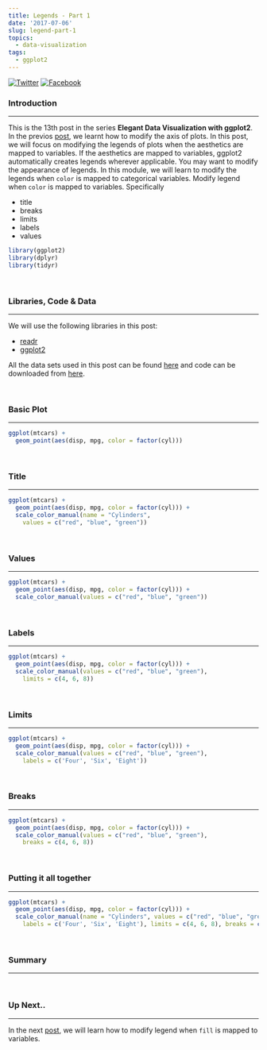 ```yaml
---
title: Legends - Part 1
date: '2017-07-06'
slug: legend-part-1
topics:
  - data-visualization
tags:
  - ggplot2
---
```


[![Twitter](http://i.imgur.com/tXSoThF.png)](https://twitter.com/login?redirect_after_login=%2Fhome%3Fstatus)
[![Facebook](http://i.imgur.com/P3YfQoD.png)](https://www.facebook.com/sharer/sharer.php?u=)

### Introduction

<hr>

This is the 13th post in the series **Elegant Data Visualization with ggplot2**. In the previos [post](https://rsquaredacademy.github.io/blog/post/guides-axes/), we learnt how to modify the axis of plots. In this post, we will focus on modifying the legends of plots when the aesthetics are mapped to variables. If the aesthetics are mapped to variables, ggplot2 automatically creates legends wherever applicable. You may want to modify the appearance of legends. In this module, we will learn to modify the legends when `color` is mapped to categorical variables. Modify legend when `color` is mapped to variables. Specifically

- title
- breaks
- limits
- labels
- values

```r
library(ggplot2)
library(dplyr)
library(tidyr)
```

<br>

### Libraries, Code & Data

<hr>

We will use the following libraries in this post:

- [readr](http://readr.tidyverse.org/)
- [ggplot2](http://ggplot2.tidyverse.org/)

All the data sets used in this post can be found [here](https://github.com/rsquaredacademy/datasets) and code can be downloaded from [here](https://gist.github.com/rsquaredacademy/f099b954fa8f5a84cd8e5a2a031f91db).

<br>

### Basic Plot

<hr>

```r
ggplot(mtcars) +
  geom_point(aes(disp, mpg, color = factor(cyl)))
```

<br>

### Title

<hr>

```r
ggplot(mtcars) +
  geom_point(aes(disp, mpg, color = factor(cyl))) +
  scale_color_manual(name = "Cylinders", 
    values = c("red", "blue", "green"))
```

<br>

### Values

<hr>

```r
ggplot(mtcars) +
  geom_point(aes(disp, mpg, color = factor(cyl))) +
  scale_color_manual(values = c("red", "blue", "green"))
```

<br>

### Labels

<hr>

```r
ggplot(mtcars) +
  geom_point(aes(disp, mpg, color = factor(cyl))) +
  scale_color_manual(values = c("red", "blue", "green"),
    limits = c(4, 6, 8))
```

<br>

### Limits

<hr>

```r
ggplot(mtcars) +
  geom_point(aes(disp, mpg, color = factor(cyl))) +
  scale_color_manual(values = c("red", "blue", "green"),
    labels = c('Four', 'Six', 'Eight'))
```

<br>

### Breaks

<hr>

```r
ggplot(mtcars) +
  geom_point(aes(disp, mpg, color = factor(cyl))) +
  scale_color_manual(values = c("red", "blue", "green"),
    breaks = c(4, 6, 8))
```

<br>

### Putting it all together

<hr>

```r
ggplot(mtcars) +
  geom_point(aes(disp, mpg, color = factor(cyl))) +
  scale_color_manual(name = "Cylinders", values = c("red", "blue", "green"),
    labels = c('Four', 'Six', 'Eight'), limits = c(4, 6, 8), breaks = c(4, 6, 8))
```

<br>

### Summary

<hr>

<br>

### Up Next..

<hr>

In the next [post](https://rsquaredacademy.github.io/blog/post/legend-part-2/), we will learn how to modify legend when `fill` is mapped to variables.

<br>